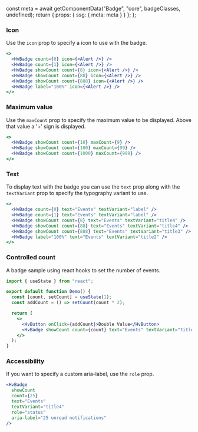 


  const meta = await getComponentData("Badge", "core", badgeClasses, undefined);
  return { props: { ssg: { meta: meta } } };
};

<Description />

<Page>

### Icon

Use the `icon` prop to specify a icon to use with the badge.

```jsx live
<>
  <HvBadge count={0} icon={<Alert />} />
  <HvBadge count={1} icon={<Alert />} />
  <HvBadge showCount count={8} icon={<Alert />} />
  <HvBadge showCount count={88} icon={<Alert />} />
  <HvBadge showCount count={888} icon={<Alert />} />
  <HvBadge label="100%" icon={<Alert />} />
</>
```

### Maximum value

Use the `maxCount` prop to specify the maximum value to be displayed. Above that value a '+' sign is displayed.

```jsx live
<>
  <HvBadge showCount count={10} maxCount={9} />
  <HvBadge showCount count={100} maxCount={99} />
  <HvBadge showCount count={1000} maxCount={999} />
</>
```

### Text

To display text with the badge you can use the `text` prop along with the `textVariant` prop to specify the typography variant to use.

```jsx live
<>
  <HvBadge count={0} text="Events" textVariant="label" />
  <HvBadge count={1} text="Events" textVariant="label" />
  <HvBadge showCount count={8} text="Events" textVariant="title4" />
  <HvBadge showCount count={88} text="Events" textVariant="title4" />
  <HvBadge showCount count={888} text="Events" textVariant="title3" />
  <HvBadge label="100%" text="Events" textVariant="title2" />
</>
```

### Controlled count

A badge sample using react hooks to set the number of events.

```jsx live
import { useState } from "react";

export default function Demo() {
  const [count, setCount] = useState(1);
  const addCount = () => setCount(count * 2);

  return (
    <>
      <HvButton onClick={addCount}>Double Value</HvButton>
      <HvBadge showCount count={count} text="Events" textVariant="title4" />
    </>
  );
}
```

### Accessibility

If you want to specify a custom aria-label, use the `role` prop.

```jsx live
<HvBadge
  showCount
  count={25}
  text="Events"
  textVariant="title4"
  role="status"
  aria-label="25 unread notifications"
/>
```

</Page>
